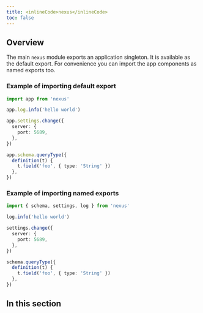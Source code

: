 ```yaml
---
title: <inlineCode>nexus</inlineCode>
toc: false
---
```


## Overview

The main `nexus` module exports an application singleton. It is available as the default export. For convenience you can import the app components as named exports too.

### Example of importing default export

```ts
import app from 'nexus'

app.log.info('hello world')

app.settings.change({
  server: {
    port: 5689,
  },
})

app.schema.queryType({
  definition(t) {
    t.field('foo', { type: 'String' })
  },
})
```

### Example of importing named exports

```ts
import { schema, settings, log } from 'nexus'

log.info('hello world')

settings.change({
  server: {
    port: 5689,
  },
})

schema.queryType({
  definition(t) {
    t.field('foo', { type: 'String' })
  },
})
```

## In this section

<Subsections />
